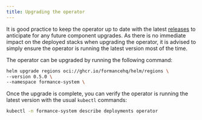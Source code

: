 ```yaml
---
title: Upgrading the operator
---
```


It is good practice to keep the operator up to date with the latest [releases](https://github.com/formancehq/stack/releases) to anticipate for any future component upgrades. As there is no immediate impact on the deployed stacks when upgrading the operator, it is advised to simply ensure the operator is running the latest version most of the time.

The operator can be upgraded by running the following command:

```bash
helm upgrade regions oci://ghcr.io/formancehq/helm/regions \
--version 0.5.0 \
--namespace formance-system \
```

Once the upgrade is complete, you can verify the operator is running the latest version with the usual `kubectl` commands:

```bash
kubectl -n formance-system describe deployments operator
```